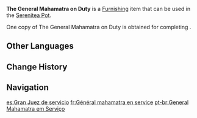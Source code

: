 {{Furnishing Infobox
|id             = 363329
|image          = Item The General Mahamatra on Duty.png
|category       = Ornaments
|subcategory    = Memento
|quality        = 4
|adeptal_energy = 90
|load           = 85
|reduced_load   = 64
|description    = The briefcase used by the General Mahamatra [[Cyno]] has an approximately cylindrical cross section and has ornaments that signify its status. This briefcase can hold more documents and implements than the standard style that the [[Akademiya]] uses. Of course, the need to use so many objects in a single investigation indicates that the task is of such extreme complexity that only a few people in the Akademiya can accomplish it &mdash; chief among them, of course, being General Mahamatra Cyno.<br>The briefcase's large size has also been an encumbrance: Every time Cyno leaves the house with this briefcase, he will invariably be spotted by various people, and word will quickly spread that "the General Mahamatra is off on official duty," which can get in the way of his investigations. As such, Cyno often takes advantage of this notion by going out empty-handed and acting like he's not working, which can catch his targets off guard, or by taking the briefcase to the tavern to sit at a table for a long game of [[Genius Invokation TCG]] until any onlookers tire of watching him. With time, the briefcase has thus come to symbolize the "unpredictable work hours of the General Mahamatra."
|mention        = Cyno;Sumeru Akademiya
|source1        = {{Quest|All Returns to Silence}}
|limited        = 1
}}
'''The General Mahamatra on Duty''' is a [[Furnishing]] item that can be used in the [[Serenitea Pot]].

One copy of The General Mahamatra on Duty is obtained for completing {{Quest|All Returns to Silence}}.

==Other Languages==
{{Other Languages
|default_hidden = 1
|en      = The General Mahamatra on Duty
|zhs     = 「大风纪官的公务时间」
|zhs_rm  = "Dà Fēngjì-guān de Gōngwù Shíjiān"
|zht     = 「大風紀官的公務時間」
|zht_rm  = "Dà Fēngjì-guān de Gōngwù Shíjiān"
|ja      = 「大マハマトラの公務時間」
|ja_rm   = "Dai Mahamatora no Koumu Jikan"
|ko      = 「대풍기관의 공무 시간」
|ko_rm   = "Daepunggigwan-ui Gongmu Sigan"
|es      = Gran Juez de servicio
|fr      = Général mahamatra en service
|ru      = Генерал махаматра на посту
|th      = "เวลาทำการของเจ้าหน้าที่มหามาตรา"
|th_rm   = 
|vi      = "Tổng Quản Mahamatra Đang Làm Việc"
|de      = „Geschäftszeit des Mahamatra“
|id      = Kala Mahamatra Agung Sedang Bertugas
|pt      = General Mahamatra em Serviço
|tr      = General Mahamatra Görevde
|it      = Il generale Mahamatra in servizio
}}

==Change History==
{{Change History|3.1}}

==Navigation==
{{Furnishing Navbox|Interior}}

[[es:Gran Juez de servicio]]
[[fr:Général mahamatra en service]]
[[pt-br:General Mahamatra em Serviço]]